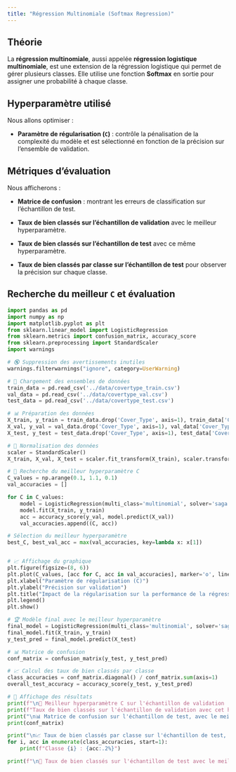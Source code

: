 ```yaml
---
title: "Régression Multinomiale (Softmax Regression)"
---
```


## Théorie

La **régression multinomiale**, aussi appelée **régression logistique multinomiale**, est une extension de la régression logistique qui permet de gérer plusieurs classes. Elle utilise une fonction **Softmax** en sortie pour assigner une probabilité à chaque classe.

## Hyperparamètre utilisé

Nous allons optimiser :

- **Paramètre de régularisation (`C`)** : contrôle la pénalisation de la complexité du modèle et est sélectionné en fonction de la précision sur l'ensemble de validation.

## Métriques d’évaluation

Nous afficherons :

- **Matrice de confusion** : montrant les erreurs de classification sur l'échantillon de test.

- **Taux de bien classés sur l'échantillon de validation** avec le meilleur hyperparamètre.

- **Taux de bien classés sur l'échantillon de test** avec ce même hyperparamètre.

- **Taux de bien classés par classe sur l'échantillon de test** pour observer la précision sur chaque classe.

## Recherche du meilleur `C` et évaluation

```python
import pandas as pd
import numpy as np
import matplotlib.pyplot as plt
from sklearn.linear_model import LogisticRegression
from sklearn.metrics import confusion_matrix, accuracy_score
from sklearn.preprocessing import StandardScaler
import warnings

# 🔇 Suppression des avertissements inutiles
warnings.filterwarnings("ignore", category=UserWarning)

# 🔄 Chargement des ensembles de données
train_data = pd.read_csv('../data/covertype_train.csv')
val_data = pd.read_csv('../data/covertype_val.csv')
test_data = pd.read_csv('../data/covertype_test.csv')

# 📊 Préparation des données
X_train, y_train = train_data.drop('Cover_Type', axis=1), train_data['Cover_Type']
X_val, y_val = val_data.drop('Cover_Type', axis=1), val_data['Cover_Type']
X_test, y_test = test_data.drop('Cover_Type', axis=1), test_data['Cover_Type']

# 🔢 Normalisation des données
scaler = StandardScaler()
X_train, X_val, X_test = scaler.fit_transform(X_train), scaler.transform(X_val), scaler.transform(X_test)

# 🎯 Recherche du meilleur hyperparamètre C
C_values = np.arange(0.1, 1.1, 0.1)
val_accuracies = []

for C in C_values:
    model = LogisticRegression(multi_class='multinomial', solver='saga', C=C, penalty='l2', max_iter=500)
    model.fit(X_train, y_train)
    acc = accuracy_score(y_val, model.predict(X_val))
    val_accuracies.append((C, acc))

# Sélection du meilleur hyperparamètre
best_C, best_val_acc = max(val_accuracies, key=lambda x: x[1])


# 📈 Affichage du graphique
plt.figure(figsize=(8, 6))
plt.plot(C_values, [acc for C, acc in val_accuracies], marker='o', linestyle='dashed', label="Validation")
plt.xlabel("Paramètre de régularisation (C)")
plt.ylabel("Précision sur validation")
plt.title("Impact de la régularisation sur la performance de la régression multinomiale")
plt.legend()
plt.show()

# 🏆 Modèle final avec le meilleur hyperparamètre
final_model = LogisticRegression(multi_class='multinomial', solver='saga', C=best_C, penalty='l2', max_iter=500)
final_model.fit(X_train, y_train)
y_test_pred = final_model.predict(X_test)

# 📊 Matrice de confusion
conf_matrix = confusion_matrix(y_test, y_test_pred)

# 📈 Calcul des taux de bien classés par classe
class_accuracies = conf_matrix.diagonal() / conf_matrix.sum(axis=1)
overall_test_accuracy = accuracy_score(y_test, y_test_pred)

# 📝 Affichage des résultats
print(f"\n🔹 Meilleur hyperparamètre C sur l'échantillon de validation : {best_C:.2f}")
print(f"Taux de bien classés sur l'échantillon de validation avec cet hyperparamètre : {best_val_acc:.2%}")
print("\n📊 Matrice de confusion sur l'échantillon de test, avec le meilleur hyperparamètre :")
print(conf_matrix)

print("\n📈 Taux de bien classés par classe sur l'échantillon de test, avec le meilleur hyperparamètre  :")
for i, acc in enumerate(class_accuracies, start=1):
    print(f"Classe {i} : {acc:.2%}")

print(f"\n🔹 Taux de bien classés sur l'échantillon de test avec le meilleur hyperparamètre : {overall_test_accuracy:.2%}")
```